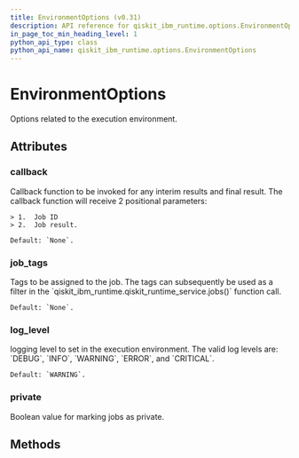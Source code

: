 ```yaml
---
title: EnvironmentOptions (v0.31)
description: API reference for qiskit_ibm_runtime.options.EnvironmentOptions in qiskit-ibm-runtime v0.31
in_page_toc_min_heading_level: 1
python_api_type: class
python_api_name: qiskit_ibm_runtime.options.EnvironmentOptions
---
```


# EnvironmentOptions

<Class id="qiskit_ibm_runtime.options.EnvironmentOptions" isDedicatedPage={true} github="https://github.com/Qiskit/qiskit-ibm-runtime/tree/stable/0.31/qiskit_ibm_runtime/options/environment_options.py#L28-L55" signature="EnvironmentOptions(*args, **kwargs)" modifiers="class">
  Options related to the execution environment.

  ## Attributes

  ### callback

  <Attribute id="qiskit_ibm_runtime.options.EnvironmentOptions.callback" attributeTypeHint="Callable | None" attributeValue="None">
    Callback function to be invoked for any interim results and final result. The callback function will receive 2 positional parameters:

    > 1.  Job ID
    > 2.  Job result.

    Default: `None`.
  </Attribute>

  ### job\_tags

  <Attribute id="qiskit_ibm_runtime.options.EnvironmentOptions.job_tags" attributeTypeHint="List | None" attributeValue="None">
    Tags to be assigned to the job. The tags can subsequently be used as a filter in the `qiskit_ibm_runtime.qiskit_runtime_service.jobs()` function call.

    Default: `None`.
  </Attribute>

  ### log\_level

  <Attribute id="qiskit_ibm_runtime.options.EnvironmentOptions.log_level" attributeTypeHint="Literal['DEBUG', 'INFO', 'WARNING', 'ERROR', 'CRITICAL']" attributeValue="'WARNING'">
    logging level to set in the execution environment. The valid log levels are: `DEBUG`, `INFO`, `WARNING`, `ERROR`, and `CRITICAL`.

    Default: `WARNING`.
  </Attribute>

  ### private

  <Attribute id="qiskit_ibm_runtime.options.EnvironmentOptions.private" attributeTypeHint="bool | None" attributeValue="False">
    Boolean value for marking jobs as private.
  </Attribute>

  ## Methods
</Class>

